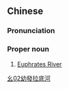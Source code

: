 {{also|幼发拉底河}}
==Chinese==
{{zh-forms|s=幼发拉底河|type=41}}

===Pronunciation===
{{zh-pron
|m=Yòufālādǐ hé
|c=jau3 faat3 laai1 dai2 ho4
|h=pfs=yu-fat-lâ-tí-hò
|cat=pn
}}

===Proper noun===
{{zh-proper noun}}

# [[w:Euphrates River|Euphrates River]]

[[Category:zh:Rivers|幺02幼發拉底河]]